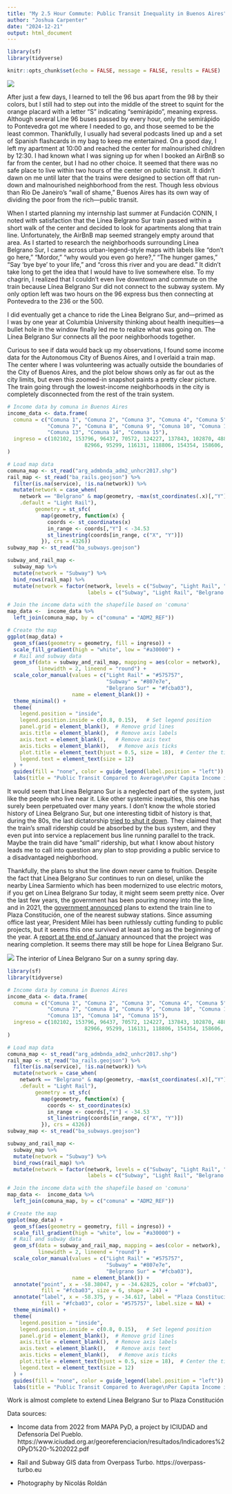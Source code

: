 ```yaml
---
title: "My 2.5 Hour Commute: Public Transit Inequality in Buenos Aires"
author: "Joshua Carpenter"
date: "2024-12-21"
output: html_document
---
```


```r
library(sf)
library(tidyverse)

knitr::opts_chunk$set(echo = FALSE, message = FALSE, results = FALSE)
```

![](linea_belgrano_sur_exterior.jpg)

After just a few days, I learned to tell the 96 bus apart from the 98 by their colors, but I still had to step out into the middle of the street to squint for the orange placard with a letter "S" indicating "semirápido", meaning express. Although several Line 96 buses passed by every hour, only the semirápido to Pontevedra got me where I needed to go, and those seemed to be the least common. Thankfully, I usually had several podcasts lined up and a set of Spanish flashcards in my bag to keep me entertained. On a good day, I left my apartment at 10:00 and reached the center for malnourished children by 12:30. I had known what I was signing up for when I booked an AirBnB so far from the center, but I had no other choice. It seemed that there was no safe place to live within two hours of the center on public transit. It didn't dawn on me until later that the trains were designed to section off that run-down and malnourished neighborhood from the rest. Though less obvious than Rio De Janeiro's "wall of shame," Buenos Aires has its own way of dividing the poor from the rich&mdash;public transit.

When I started planning my internship last summer at Fundación CONIN, I noted with satisfaction that the Línea Belgrano Sur train passed within a short walk of the center and decided to look for apartments along that train line. Unfortunately, the AirBnB map seemed strangely empty around that area. As I started to research the neighborhoods surrounding Línea Belgrano Sur, I came across urban-legend-style maps with labels like "don't go here," "Mordor," "why would you even go here?," "The hunger games," "Say 'bye bye' to your life," and "cross this river and you are dead." It didn't take long to get the idea that I would have to live somewhere else. To my chagrin, I realized that I couldn't even live downtown and commute on the train because Línea Belgrano Sur did not connect to the subway system. My only option left was two hours on the 96 express bus then connecting at Pontevedra to the 236 or the 500.

I did eventually get a chance to ride the Línea Belgrano Sur, and&mdash;primed as I was by one year at Columbia University thinking about health inequities&mdash;a bullet hole in the window finally led me to realize what was going on. The Línea Belgrano Sur connects all the poor neighborhoods together.

Curious to see if data would back up my observations, I found some income data for the Autonomous City of Buenos Aires, and I overlaid a train map. The center where I was volunteering was actually outside the boundaries of the City of Buenos Aires, and the plot below shows only as far out as the city limits, but even this zoomed-in snapshot paints a pretty clear picture. The train going through the lowest-income neighborhoods in the city is completely disconnected from the rest of the train system.


```r
# Income data by comuna in Buenos Aires
income_data <- data.frame(
  comuna = c("Comuna 1", "Comuna 2", "Comuna 3", "Comuna 4", "Comuna 5", "Comuna 6",
             "Comuna 7", "Comuna 8", "Comuna 9", "Comuna 10", "Comuna 11", "Comuna 12",
             "Comuna 13", "Comuna 14", "Comuna 15"),
  ingreso = c(102102, 153796, 96437, 70572, 124227, 137843, 102870, 48860, 
                         82966, 95299, 116131, 118806, 154354, 158606, 125320)
)

# Load map data
comuna_map <- st_read("arg_admbnda_adm2_unhcr2017.shp")
rail_map <- st_read("ba_rails.geojson") %>%
  filter(is.na(service), !is.na(network)) %>%
  mutate(network = case_when(
    network == "Belgrano" & map(geometry, ~max(st_coordinates(.x)[,"Y"])) < -34.6 ~ "Belgrano Sur",
    .default = "Light Rail"),
         geometry = st_sfc(
           map(geometry, function(x) {
             coords <- st_coordinates(x)
             in_range <- coords[,"Y"] < -34.53
             st_linestring(coords[in_range, c("X", "Y")])
           }), crs = 4326))
subway_map <- st_read("ba_subways.geojson")

subway_and_rail_map <-
  subway_map %>%
  mutate(network = "Subway") %>%
  bind_rows(rail_map) %>%
  mutate(network = factor(network, levels = c("Subway", "Light Rail", "Belgrano Sur"), 
                          labels = c("Subway", "Light Rail", "Belgrano Sur")))

# Join the income data with the shapefile based on 'comuna'
map_data <-  income_data %>%
  left_join(comuna_map, by = c("comuna" = "ADM2_REF"))

# Create the map
ggplot(map_data) +
  geom_sf(aes(geometry = geometry, fill = ingreso)) +
  scale_fill_gradient(high = "white", low = "#a30000") +
  # Rail and subway data
  geom_sf(data = subway_and_rail_map, mapping = aes(color = network),
          linewidth = 2, lineend = "round") +
  scale_color_manual(values = c("Light Rail" = "#575757", 
                                "Subway" = "#807e7e",
                                "Belgrano Sur" = "#fcba03"),
                     name = element_blank()) +
  theme_minimal() +
  theme(
    legend.position = "inside",
    legend.position.inside = c(0.8, 0.15),   # Set legend position
    panel.grid = element_blank(),  # Remove grid lines
    axis.title = element_blank(),  # Remove axis labels
    axis.text = element_blank(),   # Remove axis text
    axis.ticks = element_blank(),   # Remove axis ticks
    plot.title = element_text(hjust = 0.5, size = 18),  # Center the title
    legend.text = element_text(size = 12)
  ) +
  guides(fill = "none", color = guide_legend(label.position = "left")) +
  labs(title = "Public Transit Compared to Average\nPer Capita Income in Buenos Aires")
```

It would seem that Línea Belgrano Sur is a neglected part of the system, just like the people who live near it. Like other systemic inequities, this one has surely been perpetuated over many years. I don't know the whole storied history of Línea Belgrano Sur, but one interesting tidbit of history is that, during the 80s, the last dictatorship [tried to shut it down](https://www.enelsubte.com/noticias/cuando-la-ultima-dictadura-quiso-reemplazar-el-belgrano-sur-con-una-linea-de-colectivos/). They claimed that the train's small ridership could be absorbed by the bus system, and they even put into service a replacement bus line running parallel to the track. Maybe the train did have "small" ridership, but what I know about history leads me to call into question any plan to stop providing a public service to a disadvantaged neighborhood.

Thankfully, the plans to shut the line down never came to fruition. Despite the fact that Línea Belgrano Sur continues to run on diesel, 
unlike the nearby Línea Sarmiento which has been modernized to use electric motors, if you get on Línea Belgrano Sur today, it might seem seem pretty nice. Over the last few years, the government has been pouring money into the line, and in 2021, the [government announced](https://www.argentina.gob.ar/noticias/la-linea-belgrano-sur-llegara-hasta-constitucion-se-iniciaran-los-trabajos-para-extender-el) plans to extend the train line to Plaza Constitución, one of the nearest subway stations. Since assuming office last year, President Milei has been ruthlessly cutting funding to public projects, but it seems this one survived at least as long as the beginning of the year. A [report at the end of January](https://zonales.com/viaducto-tren-belgrano-sur-paso-clave-matanza/) announced that the project was nearing completion. It seems there may still be hope for Línea Belgrano Sur.

![](linea_belgrano_sur_interior.jpg)
The interior of Línea Belgrano Sur on a sunny spring day.

```r
library(sf)
library(tidyverse)

# Income data by comuna in Buenos Aires
income_data <- data.frame(
  comuna = c("Comuna 1", "Comuna 2", "Comuna 3", "Comuna 4", "Comuna 5", "Comuna 6",
             "Comuna 7", "Comuna 8", "Comuna 9", "Comuna 10", "Comuna 11", "Comuna 12",
             "Comuna 13", "Comuna 14", "Comuna 15"),
  ingreso = c(102102, 153796, 96437, 70572, 124227, 137843, 102870, 48860, 
                         82966, 95299, 116131, 118806, 154354, 158606, 125320)
)

# Load map data
comuna_map <- st_read("arg_admbnda_adm2_unhcr2017.shp")
rail_map <- st_read("ba_rails.geojson") %>%
  filter(is.na(service), !is.na(network)) %>%
  mutate(network = case_when(
    network == "Belgrano" & map(geometry, ~max(st_coordinates(.x)[,"Y"])) < -34.6 ~ "Belgrano Sur",
    .default = "Light Rail"),
         geometry = st_sfc(
           map(geometry, function(x) {
             coords <- st_coordinates(x)
             in_range <- coords[,"Y"] < -34.53
             st_linestring(coords[in_range, c("X", "Y")])
           }), crs = 4326))
subway_map <- st_read("ba_subways.geojson")

subway_and_rail_map <-
  subway_map %>%
  mutate(network = "Subway") %>%
  bind_rows(rail_map) %>%
  mutate(network = factor(network, levels = c("Subway", "Light Rail", "Belgrano Sur"), 
                          labels = c("Subway", "Light Rail", "Belgrano Sur")))

# Join the income data with the shapefile based on 'comuna'
map_data <-  income_data %>%
  left_join(comuna_map, by = c("comuna" = "ADM2_REF"))

# Create the map
ggplot(map_data) +
  geom_sf(aes(geometry = geometry, fill = ingreso)) +
  scale_fill_gradient(high = "white", low = "#a30000") +
  # Rail and subway data
  geom_sf(data = subway_and_rail_map, mapping = aes(color = network),
          linewidth = 2, lineend = "round") +
  scale_color_manual(values = c("Light Rail" = "#575757", 
                                "Subway" = "#807e7e",
                                "Belgrano Sur" = "#fcba03"),
                     name = element_blank()) +
  annotate("point", x = -58.38047, y = -34.62825, color = "#fcba03", 
           fill = "#fcba03", size = 6, shape = 24) +
  annotate("label", x = -58.375, y = -34.617, label = "Plaza Constitución", 
           fill = "#fcba03", color = "#575757", label.size = NA) +
  theme_minimal() +
  theme(
    legend.position = "inside",
    legend.position.inside = c(0.8, 0.15),   # Set legend position
    panel.grid = element_blank(),  # Remove grid lines
    axis.title = element_blank(),  # Remove axis labels
    axis.text = element_blank(),   # Remove axis text
    axis.ticks = element_blank(),   # Remove axis ticks
    plot.title = element_text(hjust = 0.5, size = 18),  # Center the title
    legend.text = element_text(size = 12)
  ) +
  guides(fill = "none", color = guide_legend(label.position = "left")) +
  labs(title = "Public Transit Compared to Average\nPer Capita Income in Buenos Aires")
```

Work is almost complete to extend Línea Belgrano Sur to Plaza Constitución

Data sources:

- Income data from 2022 from MAPA PyD, a project by ICIUDAD and Defensoría Del Pueblo.
https://www.iciudad.org.ar/georeferenciacion/resultados/Indicadores%20PyD%20-%202022.pdf

- Rail and Subway GIS data from Overpass Turbo.
https://overpass-turbo.eu

- Photography by Nicolás Roldán